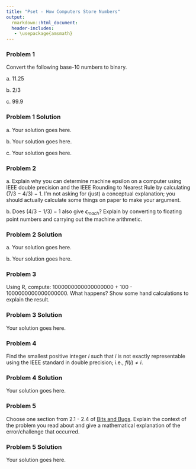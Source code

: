```yaml
---
title: "Pset - How Computers Store Numbers"
output:
  rmarkdown::html_document:
  header-includes:
   - \usepackage{amsmath}
---
```


### Problem 1

Convert the following base-10 numbers to binary.

a\. 11.25

b\. 2/3

c\. 99.9

### Problem 1 Solution

a\. Your solution goes here.

b\. Your solution goes here.

c\. Your solution goes here.

### Problem 2

a\. Explain why you can determine machine epsilon on a computer using IEEE double precision and the IEEE Rounding to Nearest Rule by calculating (7/3 − 4/3) − 1. I'm not asking for (just) a conceptual explanation; you should actually calculate some things on paper to make your argument.

b\. Does (4/3 − 1/3) − 1 also give $\epsilon_{mach}$? Explain by converting to floating point numbers and carrying out the machine arithmetic.

### Problem 2 Solution

a\. Your solution goes here.

b\. Your solution goes here.

### Problem 3

Using R, compute:  1000000000000000000 + 100 - 1000000000000000000. What happens?  Show some hand calculations to explain the result.

### Problem 3 Solution

Your solution goes here.

### Problem 4

Find the smallest positive integer $i$ such that $i$ is not exactly representable using the IEEE standard in double precision; i.e., $fl(i)\neq i$.

### Problem 4 Solution

Your solution goes here.

### Problem 5

Choose one section from 2.1 - 2.4 of [Bits and Bugs](https://epubs.siam.org/doi/book/10.1137/1.9781611975567). Explain the context of the problem you read about and give a mathematical explanation of the error/challenge that occurred.

### Problem 5 Solution

Your solution goes here.